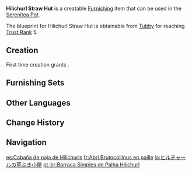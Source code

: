 {{Furnishing Infobox
|id             = 371103
|image          = Item Hilichurl Straw Hut.png
|category       = Courtyard
|subcategory    = Large Ornament
|quality        = 2
|adeptal_energy = 30
|load           = 95
|reduced_load   = 71
|description    = A small hilichurl straw hut. It might seem shabby, but... Actually, never mind, it's just sad living in this sort of hut.
|blueprint      = Trust Rank
|trust rank     = 5
}}
'''Hilichurl Straw Hut''' is a creatable [[Furnishing]] item that can be used in the [[Serenitea Pot]].

The blueprint for Hilichurl Straw Hut is obtainable from [[Tubby]] for reaching [[Trust Rank]] 5.

==Creation==
First time creation grants {{Item|Trust|24|x=30}}.
{{Recipe
|type = Creation
|time = 12h
|Birch Wood = 4
|sort = Birch Wood
}}

==Furnishing Sets==
{{Craft Usage|type=Furnishing Set}}

==Other Languages==
{{Other Languages
|default_hidden = 1
|en      = Hilichurl Straw Hut
|zhs     = 丘丘简易草棚
|zhs_rm  = Qiūqiū Jiǎnyì Cǎo Péng
|zht     = 丘丘簡易草棚
|zht_rm  = Qiūqiū Jiǎnyì Cǎo Péng
|ja      = ヒルチャールの草ぶき小屋
|ja_rm   = Hiruchaaru no Kusabuki Koya
|ko      = 츄츄족 간이 초막
|es      = Cabaña de paja de Hilichurls
|fr      = Abri Brutocollinus en paille
|ru      = Соломенная хижина хиличурлов
|th      = กระท่อมง่าย ๆ Hilichurl
|th_rm   = 
|vi      = Lều Cỏ Hilichurl
|de      = Einfache Hilichurl-Strohhütte
|id      = Pondok Jerami Hilichurl
|pt      = Barraca Simples de Palha Hilichurl
|tr      = Dağ Yabanisi Hasır Kulübesi
|it      = Capanna di paglia hilichurliana
}}

==Change History==
{{Change History|1.5}}

==Navigation==
{{Furnishing Navbox|exterior}}

[[es:Cabaña de paja de Hilichurls]]
[[fr:Abri Brutocollinus en paille]]
[[ja:ヒルチャールの草ぶき小屋]]
[[pt-br:Barraca Simples de Palha Hilichurl]]